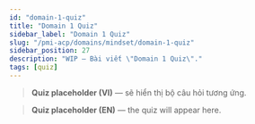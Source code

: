 ```yaml
---
id: "domain-1-quiz"
title: "Domain 1 Quiz"
sidebar_label: "Domain 1 Quiz"
slug: "/pmi-acp/domains/mindset/domain-1-quiz"
sidebar_position: 27
description: "WIP — Bài viết \"Domain 1 Quiz\"."
tags: [quiz]
---
```



<Tabs groupId="lang">

<TabItem value="vi" label="VI" default>

> **Quiz placeholder (VI)** — sẽ hiển thị bộ câu hỏi tương ứng.

</TabItem>

<TabItem value="en" label="EN">

> **Quiz placeholder (EN)** — the quiz will appear here.

</TabItem>
</Tabs>


